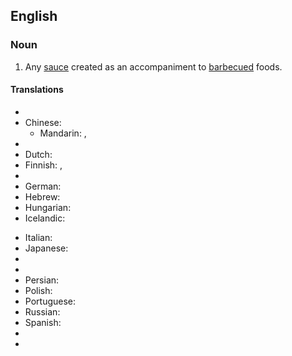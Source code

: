 ==English==
{{wikipedia}}

===Noun===
{{en-noun}}

# Any [[sauce]] created as an accompaniment to [[barbecue]]d foods.

====Translations====
{{trans-top|BBQ sauce}}
* {{trreq|Arabic}}
* Chinese:
** Mandarin: {{t|cmn|烤肉醬|sc=Hani}}, {{t|cmn|烤肉酱|tr=kǎoròu jiàng|sc=Hani}}
* {{trreq|Czech}}
* Dutch: {{t|nl|barbecuesaus}}
* Finnish: {{t|fi|grillauskastike}},  {{t-|fi|grillikastike}}
* {{trreq|French}}
* German: {{t|de|Barbecuesauce}}
* Hebrew: {{t|he|רוטב ברביקיו|m}}
* Hungarian: {{t|hu|barbecue-szósz}}
* Icelandic: {{t|is|BBQ-sósa}}
{{trans-mid}}
* Italian: {{t|it|salsa barbecue|f}}
* Japanese: {{t|ja|バーベキューソース}}
* {{trreq|Korean}}
* {{trreq|Lithuanian}}
* Persian: {{fa-Arab|[[سس تنوری]]}}
* Polish: {{t|pl|sos barbecue|m}}
* Portuguese: {{t|pt|molho barbecue|m}}
* Russian: {{t|ru|соус для барбекью|m|tr=sóus dlja barbek’jú}}
* Spanish: {{t+|es|salsa barbacoa|f}}
* {{trreq|Swedish}}
* {{trreq|Vietnamese}}
{{trans-bottom}}